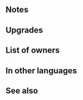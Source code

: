 {{SkillPage Tabs}}{{Weapon Infobox
|tagid=SID_お大尽の弓＋
|weaponType=Bow
|might=12
|range=2
|effectiveness=Flying
|effect=Effective against flying foes. Grants Atk+7 to unit and inflicts Atk-7 on foe during combat. After combat, if unit attacked, inflicts Special cooldown count+2 on unit. (Cannot exceed the unit's maximum Special cooldown.)
|cost=300
|exclusive=0
|userVersion1=Bow
|userVersion2=Arrow
|statModifiers=0,12,0,0,0
|required=Spendthrift Bow
|refinePaths=default
|refineSP=350
|refineMedals=500
|refineStones=50
|properties=random_owner
}}
==Notes==
{{Effective damage bonus|Flying}}{{Combat boosts}}{{Combat reductions}}{{IfUnitAttacked}}
==Upgrades==
{{Weapon Upgrade List}}
==List of owners==
{{Skill Hero List}}
==In other languages==
{{OtherLanguages
|english=Spendthrift Bow+
|japanese=お大尽の弓＋
|german=Verschwender+
|spanishEU=Arco soborno +
|spanishLA=Arco soborno +
|french=Arc dépensier +
|italian=Arco prodigo+
|chineseTW=富豪之弓＋
|portuguese=Arco perdulário+
}}
==See also==
{{See also skills|cond=Description LIKE '%grants Atk+%to unit%inflicts Atk-%on foe%'|columns=3}}
{{Weapons Navbox}}